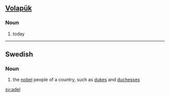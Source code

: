 == [[Volapük]] == 
=== Noun === 
# today

----

== Swedish ==
=== Noun ===

# the [[nobel]] people of a country, such as [[duke]]s and [[duchess]]es

[[sv:adel]]